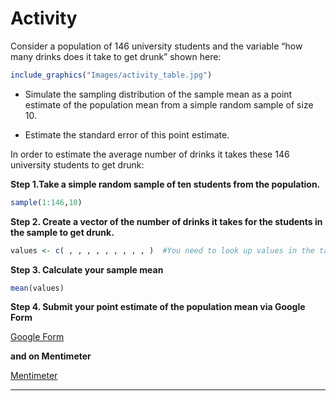 # Activity {-}

Consider a population of 146 university students and the variable “how many drinks does it take to get drunk” shown here:

```r
include_graphics("Images/activity_table.jpg")
```

* Simulate the sampling distribution of the sample mean as a point estimate of the population mean from a simple random sample of size 10.  

* Estimate the standard error of this point estimate. 


In order to estimate the average number of drinks it takes these 146 university students to get drunk:

**Step 1.Take a simple random sample of ten students from the population.**

```r
sample(1:146,10)
```


**Step 2. Create a vector of the number of drinks it takes for the students in the sample to get drunk.**

```r
values <- c( , , , , , , , , , )  #You need to look up values in the table and insert them 
```


**Step 3. Calculate your sample mean**

```r
mean(values)
```

**Step 4. Submit your point estimate of the population mean via Google Form**

[Google Form](https://forms.gle/pxEqLWkbb2izDHYP6) 

**and on Mentimeter**

[Mentimeter](https://www.menti.com/aljdzfuuo2v9)

<!-- ::: {.webex-box} -->

<!-- **Give instructions here** -->

<!-- `r hide("Show the plot")` -->
<!-- ```{r, echo=FALSE, eval=TRUE, message=FALSE, warning=FALSE} -->
<!-- library(MASS) # load MASS package -->

<!-- opar <- par(no.readonly = TRUE) # read in current parameters -->

<!-- par(mar=c(0.1, 7.1, 0.1, 0.1)) # more space needed on side 2 -->

<!-- with(data = Cars93, boxplot(Min.Price, ylim = c(0, 50), -->
<!--                   ylab = "Minimum Price (in \\$1000)\n for basic version", -->
<!--                   col = "springgreen3")) -->

<!-- f <- with(data=Cars93, fivenum(Min.Price)) # store fivenum values in f -->

<!-- text(x = rep(1.25, 5), y = f, labels=c("Min", expression(H[L]), -->
<!--                         expression(Q[2]) , expression(H[U]), "Max"), pos=4) -->

<!-- # fig <- recordPlot() # Save plot in object "fig" -->

<!-- par(opar) # reset to original parameters -->

<!-- ``` -->
<!-- `r unhide()` -->

<!-- ::: -->

---

